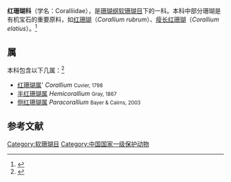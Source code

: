 {{Automatic Taxobox
| taxon = Coralliidae
| image = Corallo vivo.jpg
| image_caption = [[浓赤珊瑚|红珊瑚]]（''Corallium rubrum''）
| authority = [[让·文森特·费利克斯·拉莫鲁|Lamouroux]]，1812
}}
'''红珊瑚科'''（学名：Coralliidae），是[[珊瑚纲|珊瑚纲]][[软珊瑚目|软珊瑚目]]下的一科。本科中部分珊瑚是有机宝石的重要原料，如[[浓赤珊瑚|红珊瑚]]（''Corallium rubrum''）、[[瘦长红珊瑚|瘦长红珊瑚]]（''Corallium elatius''）。<ref>{{cite journal |author1=范陆薇，杨明星 |title=红珊瑚的结构特征研究进展 |journal=《宝石和宝石学杂志》 |date=2009 |issue=4 |doi=10.3969/j.issn.1008-214X.2009.04.004 |url=https://www.ixueshu.com/document/f4413e640aa446b936a4fa67b29c0b68318947a18e7f9386.html |accessdate=2021-03-14}}</ref>

==属==
本科包含以下几属：<ref>{{cite WoRMS|author=van Ofwegen, L.|year=2010|title=Coralliidae|id=125280|accessdate=23 September 2016}}</ref>
* [[红珊瑚属|红珊瑚属]]' ''Corallium'' <small>Cuvier, 1798</small>
* [[半红珊瑚属|半红珊瑚属]] ''Hemicorallium'' <small>Gray, 1867</small>
* [[侧红珊瑚属|侧红珊瑚属]] ''Paracorallium'' <small>Bayer & Cairns, 2003</small>


==参考文献==
{{reflist}}

{{Taxonbar|from=Q2996993}}

[[Category:软珊瑚目|Category:软珊瑚目]]
[[Category:中国国家一级保护动物|Category:中国国家一级保护动物]]